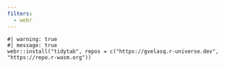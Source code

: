```yaml
---
filters:
  - webr
---
```


```webr-r
#| warning: true
#| message: true
webr::install("tidytab", repos = c("https://gvelasq.r-universe.dev", "https://repo.r-wasm.org"))
```